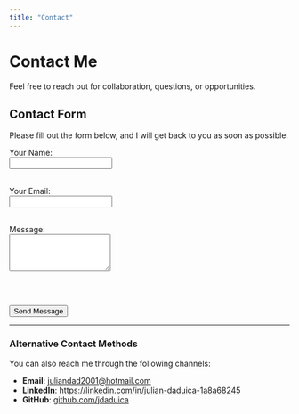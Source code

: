 ```yaml
---
title: "Contact"
---
```


# Contact Me

Feel free to reach out for collaboration, questions, or opportunities.

## Contact Form

Please fill out the form below, and I will get back to you as soon as possible.

<form action="https://formspree.io/f/xwpkbwga" method="POST">
  <label for="name">Your Name:</label><br>
  <input type="text" id="name" name="name" required><br><br>

  <label for="email">Your Email:</label><br>
  <input type="email" id="email" name="email" required><br><br>

  <label for="message">Message:</label><br>
  <textarea id="message" name="message" rows="4" required></textarea><br><br>

  <button type="submit">Send Message</button>
</form>

---

### Alternative Contact Methods

You can also reach me through the following channels:

- **Email**: [juliandad2001@hotmail.com](mailto:juliandad2001@hotmail.com)
- **LinkedIn**: [https://linkedin.com/in/julian-daduica-1a8a68245](https://linkedin.com/in/julian-daduica-1a8a68245)
- **GitHub**: [github.com/jdaduica](https://github.com/jdaduica)
